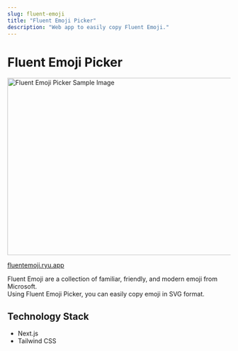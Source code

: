 ```yaml
---
slug: fluent-emoji
title: "Fluent Emoji Picker"
description: "Web app to easily copy Fluent Emoji."
---
```



# Fluent Emoji Picker

<Image
  src={fluentEmoji}
  alt="Fluent Emoji Picker Sample Image"
  width="900px"
  height="400px"
  loading="eager"
/>

[fluentemoji.ryu.app](https://fluentemoji.ryu.app/)

Fluent Emoji are a collection of familiar, friendly, and modern emoji from Microsoft.  
Using Fluent Emoji Picker, you can easily copy emoji in SVG format.

## Technology Stack

- Next.js
- Tailwind CSS
